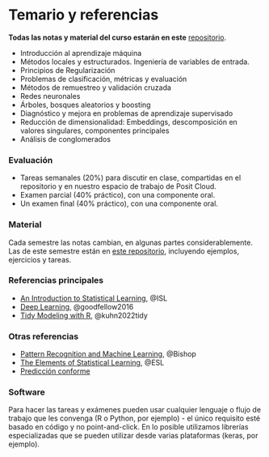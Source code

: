 # Temario y referencias {-}

**Todas las notas y material del curso estarán en este** [repositorio](https://github.com/felipegonzalez/aprendizaje-maquina-mcd-2023).

- Introducción al aprendizaje máquina
- Métodos locales y estructurados. Ingeniería de variables de entrada. 
- Principios de Regularización
- Problemas de clasificación, métricas y evaluación
- Métodos de remuestreo y validación cruzada
- Redes neuronales
- Árboles, bosques aleatorios y boosting
- Diagnóstico y mejora en problemas de aprendizaje supervisado
- Reducción de dimensionalidad: Embeddings, descomposición en valores singulares, componentes principales
- Análisis de conglomerados

### Evaluación {-}

- Tareas semanales (20%) para discutir en clase, compartidas en el repositorio y en nuestro espacio de trabajo de Posit Cloud.
- Examen parcial (40% práctico), con una componente oral.
- Un examen final (40% práctico), con una componente oral.

### Material {-}

Cada semestre las notas cambian, en algunas partes considerablemente. Las
de este semestre están en [este repositorio](https://github.com/felipegonzalez/aprendizaje-maquina-mcd-2023),
incluyendo ejemplos, ejercicios y tareas.

### Referencias principales {-}

- [An Introduction to Statistical Learning](https://www.statlearning.com/), @ISL 
- [Deep Learning](https://www.deeplearningbook.org/), @goodfellow2016
- [Tidy Modeling with R](https://www.tmwr.org/), @kuhn2022tidy

### Otras referencias {-}

- [Pattern Recognition and Machine Learning](http://www.springer.com/us/book/9780387310732), @Bishop
- [The Elements of Statistical Learning](https://web.stanford.edu/~hastie/ElemStatLearn/), @ESL
- [Predicción conforme](https://people.eecs.berkeley.edu/~angelopoulos/blog/posts/gentle-intro/)

### Software {-}

Para hacer las tareas y exámenes pueden usar cualquier lenguaje o flujo de trabajo
que les convenga (R o Python, por ejemplo) - el único requisito esté basado en código y no
point-and-click. En lo posible utilizamos librerías especializadas
que se pueden utilizar desde varias plataformas (keras, por ejemplo).


